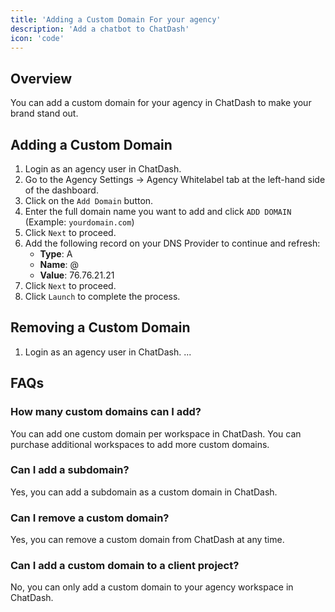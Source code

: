```yaml
---
title: 'Adding a Custom Domain For your agency'
description: 'Add a chatbot to ChatDash'
icon: 'code'
---
```


## Overview

You can add a custom domain for your agency in ChatDash to make your brand stand out.

## Adding a Custom Domain

1. Login as an agency user in ChatDash.
2. Go to the Agency Settings -> Agency Whitelabel tab at the left-hand side of the dashboard.
3. Click on the `Add Domain` button.
4. Enter the full domain name you want to add and click `ADD DOMAIN` (Example: `yourdomain.com`)
5. Click `Next` to proceed.
6. Add the following record on your DNS Provider to continue and refresh:
    - **Type**: A
    - **Name**: @
    - **Value**: 76.76.21.21
7. Click `Next` to proceed.
8. Click `Launch` to complete the process.

## Removing a Custom Domain

1. Login as an agency user in ChatDash.
...


## FAQs

### How many custom domains can I add?

You can add one custom domain per workspace in ChatDash.
You can purchase additional workspaces to add more custom domains.

### Can I add a subdomain?

Yes, you can add a subdomain as a custom domain in ChatDash.

### Can I remove a custom domain?

Yes, you can remove a custom domain from ChatDash at any time.

### Can I add a custom domain to a client project?

No, you can only add a custom domain to your agency workspace in ChatDash.


